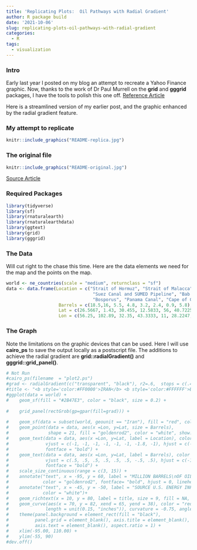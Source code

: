 ```yaml
---
title: 'Replicating Plots:  Oil Pathways with Radial Gradient'
author: R package build
date: '2021-10-06'
slug: replicating-plots-oil-pathways-with-radial-gradient
categories:
  - R
tags:
  - visualization
---
```



### Intro
Early last year I posted on my blog an attempt to recreate a Yahoo Finance graphic. Now, thanks to the work of Dr Paul Murrell on the **grid** and **gggrid** packages, I have the tools to polish this one off.  [Reference Article](https://developer.r-project.org/Blog/public/2020/07/15/new-features-in-the-r-graphics-engine/ "New Features in the R Graphics Engine")

Here is a streamlined version of my earlier post, and the graphic enhanced by the radial gradient feature. 

### My attempt to replicate

```r
knitr::include_graphics("README-replica.jpg")
```


### The original file

```r
knitr::include_graphics("README-original.jpg")
```

[Source Article](https://finance.yahoo.com/news/what-us-iran-tensions-could-mean-for-oil-prices-193905568.html?guccounter=1&guce_referrer=aHR0cHM6Ly93d3cuZ29vZ2xlLmNvbS8&guce_referrer_sig=AQAAADp4Vt8w3NAGpqbj8B0Lj3oLzHjF-R9YqWXZKXiKiabBmEv_8GNYKJeLGytcLIHL1fLnn9Rv886i_Vr07iqAUu4fuZrpm-5goU7ulysC0QjUSEUxWfs1Ax_zinvN3DezuR3zAsWmwSClEXkSGXu9_d-wmCe22K4GKnRjQq7_1d3p "What US-Iran Tensions Could Mean for Oil Prices")


### Required Packages
```r
library(tidyverse)
library(sf)
library(rnaturalearth)
library(rnaturalearthdata)
library(ggtext)
library(grid)
library(gggrid)
```

### The Data
Will cut right to the chase this time. Here are the data elements we need for the map and the points on the map.

```r
world <- ne_countries(scale = "medium", returnclass = "sf")
data <- data.frame(Location = c("Strait of Hormuz", "Strait of Malacca", 
                                 "Suez Canal and SUMED Pipeline", "Bab el-Mandeb", "Danish Straits", 
                                 "Bosporus", "Panama Canal", "Cape of Good Hope"), 
                    Barrels = c(18.5,16, 5.5, 4.8, 3.2, 2.4, 0.9, 5.8), 
                    Lat = c(26.5667, 1.43, 30.455, 12.5833, 56, 40.7225, 9.38743, -34.3548), 
                    Lon = c(56.25, 102.89, 32.35, 43.3333, 11, 28.2247, -79.91863, 18.4698))
```

### The Graph
Note the limitations on the graphic devices that can be used. Here I will use **cairo_ps** to save the output locally as a postscript file. The additions to achieve the radial gradient are **grid::radialGradient()** and **gggrid::grid_panel()**. 

```r
# Not Run
#cairo_ps(filename  = "plot2.ps")
#grad <- radialGradient(c("transparent", "black"), r2=.6,  stops = c(.45, 1), extend = "pad")
#title <- "<b style='color:#FF0000'>IRAN</b> <b style='color:#FFFFFF'>BORDERS<br> KEY OIL PATHWAY</b>"
#ggplot(data = world) +
#    geom_sf(fill = "#2B47E3", color = "black", size = 0.2) +
    
#    grid_panel(rectGrob(gp=gpar(fill=grad))) +
    
#    geom_sf(data = subset(world, geounit == "Iran"), fill = "red", color = "black", size = 0.2) +
#    geom_point(data = data, aes(x =Lon, y=Lat, size = Barrels), 
#               shape = 21, fill = "goldenrod2", color = "white", show.legend = F) +
#    geom_text(data = data, aes(x =Lon, y=Lat, label = Location), color = "white", size = 3.5,
#              vjust = c(-1, -1, -1, -1, -1, -1, -1.8, -1), hjust = c(-0.25, 1.25, 1.1, 1.2, -0.18, -0.27, -0.14, 1.2), 
#              fontface = "bold") +
#    geom_text(data = data, aes(x =Lon, y=Lat, label = Barrels), color = "goldenrod2", size = 3.5,
#              vjust = c(.5, .5, .5, .5, .5, .5, -.5, .5), hjust = c(-1.0, 2.7, 2.0, 2.0, -1.0, -1.0, -0.6, 2.1),
#              fontface = "bold") +
#    scale_size_continuous(range = c(3, 15)) +
#    annotate("text", x = -95, y = 60, label = "MILLION BARRELS\nOF OIL MOVED PER\nDAY, 2016 DATA", size = 4.0,
#             color = "goldenrod2", fontface= "bold", hjust = 0, lineheight = 1) +
#    annotate("text", x = -45, y = -50, label = "SOURCE U.S. ENERGY INFORMATION ADMINISTRATION", size = 3.0,
#             color = "white")+
#    geom_richtext(x = 10, y = 80, label = title, size = 9, fill = NA, label.color = NA, lineheight = 0.33) +
#    geom_curve(aes(x = 70, y = 82, xend = 65, yend = 38), color = "red", arrow = arrow(type = "open",
#              length = unit(0.15, "inches")), curvature = -0.75, angle = 100, ncp =10) + 
#    theme(panel.background = element_rect(fill = "black"),
#          panel.grid = element_blank(), axis.title = element_blank(), axis.ticks = element_blank(),
#          axis.text = element_blank(), aspect.ratio = 1) +
#    xlim(-95.00, 110.00) +
#    ylim(-55, 90)
#dev.off()
```
